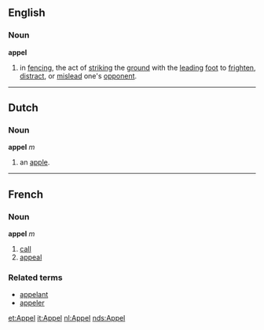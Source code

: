 ==English==

===Noun===
'''appel'''

# in [[fencing]], the act of [[strike|striking]] the [[ground]] with the [[lead]]ing [[foot]] to [[frighten]], [[distract]], or [[mislead]] one's [[opponent]].


----
==Dutch==
===Noun===
'''appel''' ''m''

#an [[apple]].
----

==French==
===Noun===
'''appel''' ''m''

# [[call]]
# [[appeal]]

===Related terms===
*[[appelant]]
*[[appeler]]

[[et:Appel]]
[[it:Appel]]
[[nl:Appel]]
[[nds:Appel]]